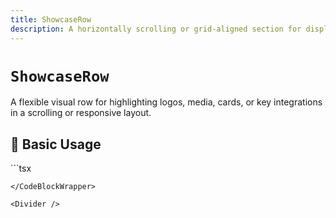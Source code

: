```yaml
---
title: ShowcaseRow
description: A horizontally scrolling or grid-aligned section for displaying product cards, logos, or app screenshots.
---
```



# `ShowcaseRow`

A flexible visual row for highlighting logos, media, cards, or key integrations in a scrolling or responsive layout.

<Divider />

## 🚀 Basic Usage

<CodeBlockWrapper language="tsx">
  ```tsx
  <ShowcaseRow
    items={[
      { src: "/images/logos/mongodb.svg", alt: "MongoDB" },
      { src: "/images/logos/vercel.svg", alt: "Vercel" },
      { src: "/images/logos/nextjs.svg", alt: "Next.js" },
    ]}
  />

```
</CodeBlockWrapper>

<Divider />

```
